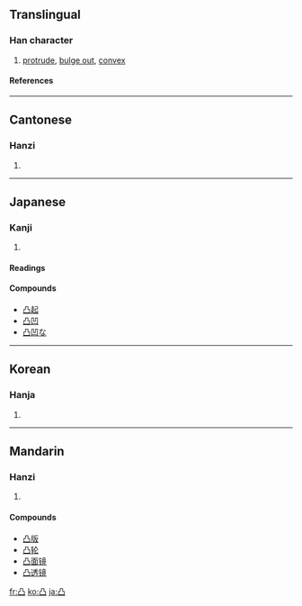 ==Translingual==
===Han character===
{{Han char|rn=17|rad=凵|as=03|sn=5|four=7777<sub>7</sub>|canj=月尸尸 (BSS)}}
# [[protrude]], [[bulge out]], [[convex]]
====References====
{{Han ref|kx=0135.090|dkj=01809|dj=0301.050|hdz=10307.060|uh=51F8|ud=20984|bh=A559|bd=42329}}
----
==Cantonese==
===Hanzi===
{{yue-hanzi|jyut=|y=[[dat6]]}}
# {{defn|Cantonese}}
----
==Japanese==
===Kanji===
{{ja-kanji|grade=c|rs=凵03}}
# {{defn|Japanese}} 
====Readings====
{{ja-readings|on=[[とつ]] (totsu)|kun=[[でこ]] (deko)}}

====Compounds====
*[[凸起]]
*[[凸凹]]
*[[凸凹な]]
----

==Korean==
===Hanja===
{{ko-hanja|hangeul=[[철]], [[돌]]|rv=cheol, dol|mr=ch'ŏl, tol}}
# {{defn|Korean}}
----
==Mandarin==
===Hanzi===
{{cmn-hanzi|pin=[[tū]] ([[tu1]])|wg=[[t'u1|t'u<sup>1</sup>]]}}
# {{defn|Mandarin}}

====Compounds====
*[[凸版]]
*[[凸轮]]
*[[凸面镜]]
*[[凸透镜]]

[[fr:凸]]
[[ko:凸]]
[[ja:凸]]